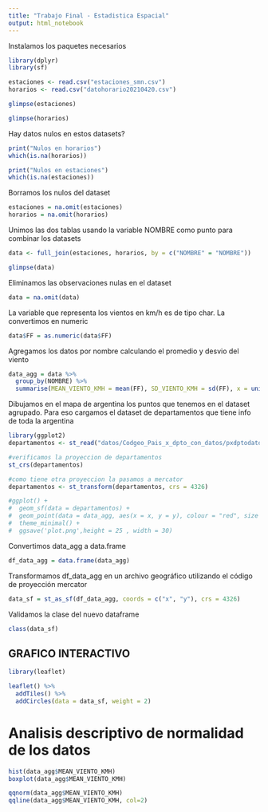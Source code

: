 ```yaml
---
title: "Trabajo Final - Estadistica Espacial"
output: html_notebook
---
```


Instalamos los paquetes necesarios
```r
library(dplyr)
library(sf)
```


```r
estaciones <- read.csv("estaciones_smn.csv")
horarios <- read.csv("datohorario20210420.csv")
```

```r
glimpse(estaciones)
```

```r
glimpse(horarios)
```

Hay datos nulos en estos datasets?
```r
print("Nulos en horarios")
which(is.na(horarios))
```

```r
print("Nulos en estaciones")
which(is.na(estaciones))
```
Borramos los nulos del dataset
```r
estaciones = na.omit(estaciones)
horarios = na.omit(horarios)
```



Unimos las dos tablas usando la variable NOMBRE como punto para combinar los datasets
```r
data <- full_join(estaciones, horarios, by = c("NOMBRE" = "NOMBRE"))

glimpse(data)
```
Eliminamos las observaciones nulas en el dataset
```r
data = na.omit(data)
```

La variable que representa los vientos en km/h es de tipo char. La convertimos en numeric
```r
data$FF = as.numeric(data$FF)
```

Agregamos los datos por nombre calculando el promedio y desvio del viento
```r
data_agg = data %>%
  group_by(NOMBRE) %>%
  summarise(MEAN_VIENTO_KMH = mean(FF), SD_VIENTO_KMH = sd(FF), x = unique(LONGITUD), y = unique(LATITUD), .groups = "keep")
```

Dibujamos en el mapa de argentina los puntos que tenemos en el dataset agrupado. Para eso
cargamos el dataset de departamentos que tiene info de toda la argentina
```r
library(ggplot2)
departamentos <- st_read("datos/Codgeo_Pais_x_dpto_con_datos/pxdptodatosok.shp")

#verificamos la proyeccion de departamentos
st_crs(departamentos)

#como tiene otra proyeccion la pasamos a mercator
departamentos <- st_transform(departamentos, crs = 4326)

#ggplot() +
#  geom_sf(data = departamentos) +
#  geom_point(data = data_agg, aes(x = x, y = y), colour = "red", size = 1) +
#  theme_minimal() +
#  ggsave('plot.png',height = 25 , width = 30)
```

Convertimos data_agg a data.frame
```r
df_data_agg = data.frame(data_agg)
```

Transformamos df_data_agg en un archivo geográfico utilizando el código de proyección mercator
```r
data_sf = st_as_sf(df_data_agg, coords = c("x", "y"), crs = 4326)
```

Validamos la clase del nuevo dataframe
```r
class(data_sf)
```

## GRAFICO INTERACTIVO ##
```r
library(leaflet)

leaflet() %>%
  addTiles() %>%
  addCircles(data = data_sf, weight = 2)

```

# Analisis descriptivo de normalidad de los datos
```r
hist(data_agg$MEAN_VIENTO_KMH)
boxplot(data_agg$MEAN_VIENTO_KMH)
```
```r
qqnorm(data_agg$MEAN_VIENTO_KMH)
qqline(data_agg$MEAN_VIENTO_KMH, col=2)
```

